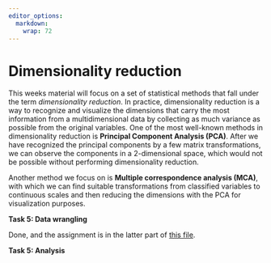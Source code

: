 ```yaml
---
editor_options: 
  markdown: 
    wrap: 72
---
```


# Dimensionality reduction

This weeks material will focus on a set of statistical methods that fall under the term *dimensionality reduction*.
In practice, dimensionality reduction is a way to recognize and visualize the dimensions that carry the most information from a multidimensional data by collecting as much variance as possible from the original variables. One of the most well-known methods in dimensionality reduction is __Principal Component Analysis (PCA)__. After we have recognized the principal components by a few matrix transformations, we can observe the components in a 2-dimensional space, which would not be possible without performing dimensionality reduction.

Another method we focus on is __Multiple correspondence analysis (MCA)__, with which we can find suitable transformations from classified variables to continuous scales and then reducing the dimensions with the PCA for visualization purposes.

__Task 5: Data wrangling__

Done, and the assignment is in the latter part of [this file](https://github.com/teemuvh/IODS-project/blob/master/data/create_human.R).

__Task 5: Analysis__

